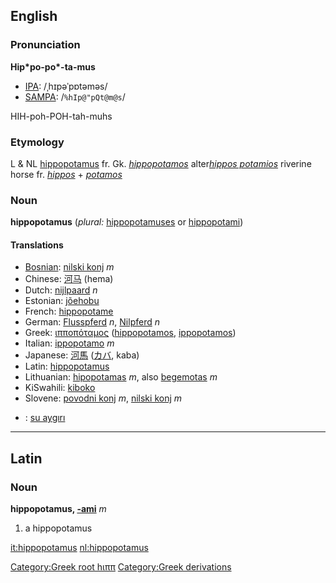 ==English==
===Pronunciation===

'''Hip*po-po*-ta-mus'''
*[[IPA]]: /ˌhɪpəˈpɒtəməs/
*[[SAMPA]]: /<tt>%hIp@"pQt@m@s</tt>/
HIH-poh-POH-tah-muhs

===Etymology===

L & NL [[hippopotamus]] fr. Gk. ''[[hippopotamos]]'' alter''[[hippos potamios]]'' riverine horse fr. ''[[hippos]]'' + ''[[potamos]]''
===Noun===
'''hippopotamus''' (''plural:'' [[hippopotamuses]] or [[hippopotami]])

====Translations====
*[[Bosnian]]: [[nilski konj]] ''m''
*Chinese: [[河马]] (hema)
*Dutch: [[nijlpaard]] ''n''
*Estonian: [[jõehobu]]
*French: [[hippopotame]]
*German: [[Flusspferd]] ''n'', [[Nilpferd]] ''n''
*Greek: [[ιπποπόταμος]] ([[hippopotamos]], [[ippopotamos]])
*Italian: [[ippopotamo]] ''m''
*Japanese: [[河馬]] ([[カバ]], kaba)
*Latin: [[hippopotamus]]
*Lithuanian: [[hipopotamas]] ''m'', also [[begemotas]] ''m''
*KiSwahili: [[kiboko]]
*Slovene: [[povodni konj]] ''m'', [[nilski konj]] ''m''
*{{tr}}: [[su aygırı]]
----

==Latin==
===Noun===
'''hippopotamus, [[Wiktionary Appendix:Latin second declension|-ami]]''' ''m''

#a hippopotamus

[[Category:Greek root hιππ]]

[[Category:Greek derivations]]

[[it:hippopotamus]]
[[nl:hippopotamus]]